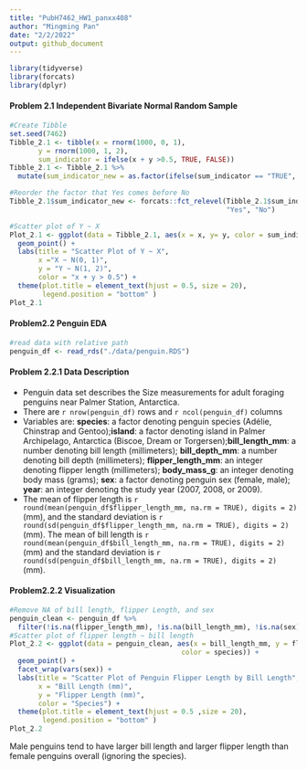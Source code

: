 ```yaml
---
title: "PubH7462_HW1_panxx408"
author: "Mingming Pan"
date: "2/2/2022"
output: github_document
---
```


```r
library(tidyverse)
library(forcats)
library(dplyr)

```


#### Problem 2.1 Independent Bivariate Normal Random Sample
```r
#Create Tibble
set.seed(7462)
Tibble_2.1 <- tibble(x = rnorm(1000, 0, 1),
       y = rnorm(1000, 1, 2),
       sum_indicator = ifelse(x + y >0.5, TRUE, FALSE))
Tibble_2.1 <- Tibble_2.1 %>%
  mutate(sum_indicator_new = as.factor(ifelse(sum_indicator == "TRUE", "Yes", "No"))) 

#Reorder the factor that Yes comes before No
Tibble_2.1$sum_indicator_new <- forcats::fct_relevel(Tibble_2.1$sum_indicator_new,
                                                     "Yes", "No")
```

```r
#Scatter plot of Y ~ X
Plot_2.1 <- ggplot(data = Tibble_2.1, aes(x = x, y= y, color = sum_indicator_new)) +
  geom_point() +
  labs(title = "Scatter Plot of Y ~ X", 
       x ="X ~ N(0, 1)", 
       y = "Y ~ N(1, 2)",
       color = "x + y > 0.5") +
  theme(plot.title = element_text(hjust = 0.5, size = 20), 
        legend.position = "bottom" )
Plot_2.1
```
#### Problem2.2 Penguin EDA
```r
#read data with relative path
penguin_df <- read_rds("./data/penguin.RDS")
```

#### Problem 2.2.1 Data Description
+ Penguin data set describes the Size measurements for adult foraging penguins near Palmer Station, Antarctica.
+ There are `r nrow(penguin_df)` rows and `r ncol(penguin_df)` columns
+ Variables are:  **species**: a factor denoting penguin species (Adélie, Chinstrap and Gentoo);**island**: a factor denoting island in Palmer Archipelago, Antarctica (Biscoe, Dream or Torgersen);**bill_length_mm**: a number denoting bill length (millimeters); **bill_depth_mm**: a number denoting bill depth (millimeters); **flipper_length_mm**: an integer denoting flipper length (millimeters); **body_mass_g**: an integer denoting body mass (grams); **sex**: a factor denoting penguin sex (female, male); **year**: an integer denoting the study year (2007, 2008, or 2009).
+ The mean of flipper length is `r round(mean(penguin_df$flipper_length_mm, na.rm = TRUE), digits = 2)`(mm), and the standard deviation is `r round(sd(penguin_df$flipper_length_mm, na.rm = TRUE), digits = 2)`(mm). The mean of bill length is `r round(mean(penguin_df$bill_length_mm, na.rm = TRUE), digits = 2)`(mm) and the standard deviation is `r round(sd(penguin_df$bill_length_mm, na.rm = TRUE), digits = 2)`(mm).

#### Problem2.2.2 Visualization
```r
#Remove NA of bill length, flipper Length, and sex
penguin_clean <- penguin_df %>%
  filter(!is.na(flipper_length_mm), !is.na(bill_length_mm), !is.na(sex))
#Scatter plot of flipper length ~ bill length 
Plot_2.2 <- ggplot(data = penguin_clean, aes(x = bill_length_mm, y = flipper_length_mm, 
                                          color = species)) +
  geom_point() +
  facet_wrap(vars(sex)) +
  labs(title = "Scatter Plot of Penguin Flipper Length by Bill Length", 
       x = "Bill Length (mm)", 
       y = "Flipper Length (mm)",
       color = "Species") +
  theme(plot.title = element_text(hjust = 0.5 ,size = 20), 
        legend.position = "bottom" )
Plot_2.2
```


Male penguins tend to have larger bill length and larger flipper length than female penguins overall (ignoring the species). 














